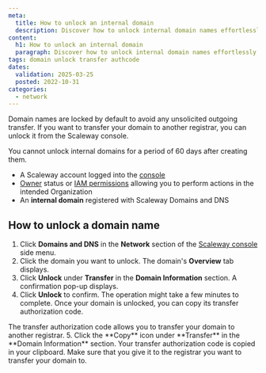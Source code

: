 ```yaml
---
meta:
  title: How to unlock an internal domain
  description: Discover how to unlock internal domain names effortlessly. Follow our detailed steps to manage domain security and facilitate transfers.
content:
  h1: How to unlock an internal domain
  paragraph: Discover how to unlock internal domain names effortlessly. Follow our detailed steps to manage domain security and facilitate transfers.
tags: domain unlock transfer authcode
dates:
  validation: 2025-03-25
  posted: 2022-10-31
categories:
  - network
---
```


Domain names are locked by default to avoid any unsolicited outgoing transfer. If you want to transfer your domain to another registrar, you can unlock it from the Scaleway console.

<Message type="important">
  You cannot unlock internal domains for a period of 60 days after creating them.
</Message>

<Macro id="requirements" />

- A Scaleway account logged into the [console](https://console.scaleway.com)
- [Owner](/iam/concepts/#owner) status or [IAM permissions](/iam/concepts/#permission) allowing you to perform actions in the intended Organization
- An **internal domain** registered with Scaleway Domains and DNS

## How to unlock a domain name

1. Click **Domains and DNS** in the **Network** section of the [Scaleway console](https://console.scaleway.com) side menu.
2. Click the domain you want to unlock. The domain's **Overview** tab displays.
3. Click **Unlock** under **Transfer** in the **Domain Information** section. A confirmation pop-up displays.
    <Lightbox src="scaleway-domain-unlock.webp" alt="Domain's information section with the following information: status, type, transfer, DNSSEC, autorenew, and expiration date." />
4. Click **Unlock** to confirm. The operation might take a few minutes to complete. Once your domain is unlocked, you can copy its transfer authorization code.
  <Message type="note">
    The transfer authorization code allows you to transfer your domain to another registrar.
  </Message>
5. Click the **Copy** icon under **Transfer** in the **Domain Information** section. Your transfer authorization code is copied in your clipboard. Make sure that you give it to the registrar you want to transfer your domain to.